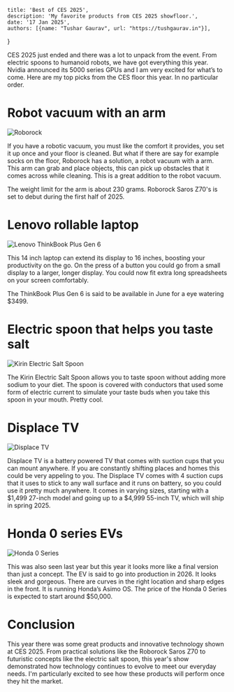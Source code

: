 

    title: 'Best of CES 2025',
    description: 'My favorite products from CES 2025 showfloor.',
    date: '17 Jan 2025',
    authors: [{name: "Tushar Gaurav", url: "https://tushgaurav.in"}],
   
}

<Topbar
    thumbnail='/images/articles/best-of-ces-2025/thumbnail.png'
    title="Our Favorite Picks from CES 2025"
    author='Tushar Gaurav'
    date='17 Jan 2025'
      />

CES 2025 just ended and there was a lot to unpack from the event. From electric spoons to humanoid robots, we have got everything this year. Nvidia announced its 5000 series GPUs and I am very excited for what’s to come. Here are my top picks from the CES floor this year. In no particular order.

# Robot vacuum with an arm

![Roborock](/images/articles/best-of-ces-2025/roborock.png)

If you have a robotic vacuum, you must like the comfort it provides, you set it up once and your floor is cleaned. But what if there are say for example socks on the floor, Roborock has a solution, a robot vacuum with a arm. This arm can grab and place objects, this can pick up obstacles that it comes across while cleaning. This is a great addition to the robot vacuum.

The weight limit for the arm is about 230 grams. Roborock Saros Z70's is set to debut during the first half of 2025.

# Lenovo rollable laptop

![Lenovo ThinkBook Plus Gen 6](/images/articles/best-of-ces-2025/thinkbook.png)

This 14 inch laptop can extend its display to 16 inches, boosting your productivity on the go. On the press of a button you could go from a small display to a larger, longer display. You could now fit extra long spreadsheets on your screen comfortably.

The ThinkBook Plus Gen 6 is said to be available in June for a eye watering $3499.

# Electric spoon that helps you taste salt

![Kirin Electric Salt Spoon](/images/articles/best-of-ces-2025/kirin_spoon.png)

The Kirin Electric Salt Spoon allows you to taste spoon without adding more sodium to your diet. The spoon is covered with conductors that used some form of electric current to simulate your taste buds when you take this spoon in your mouth. Pretty cool.

# Displace TV

![Displace TV](/images/articles/best-of-ces-2025/displace_tv.png)

Displace TV is a battery powered TV that comes with suction cups that you can mount anywhere. If you are constantly shifting places and homes this could be very appeling to you. The Displace TV comes with 4 suction cups that it uses to stick to any wall surface and it runs on battery, so you could use it pretty much anywhere. It comes in varying sizes, starting with a $1,499 27-inch model and going up to a $4,999 55-inch TV, which will ship in spring 2025.

# Honda 0 series EVs

![Honda 0 Series](/images/articles/best-of-ces-2025/honda_0.png)

This was also seen last year but this year it looks more like a final version than just a concept. The EV is said to go into production in 2026. It looks sleek and gorgeous. There are curves in the right location and sharp edges in the front. It is running Honda’s Asimo OS. The price of the Honda 0 Series is expected to start around $50,000.


# Conclusion
This year there was some great products and innovative technology shown at CES 2025. From practical solutions like the Roborock Saros Z70 to futuristic concepts like the electric salt spoon, this year's show demonstrated how technology continues to evolve to meet our everyday needs. I'm particularly excited to see how these products will perform once they hit the market.
